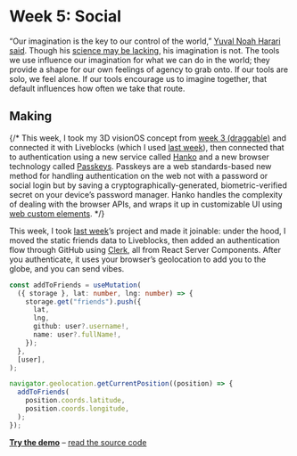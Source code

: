 # Week 5: Social 

“Our imagination is the key to our control of the world,” [Yuval Noah Harari said](https://www.youtube.com/watch?v=b5_W2ecr0r4). Though his [science may be lacking](https://www.currentaffairs.org/2022/07/the-dangerous-populist-science-of-yuval-noah-harari), his imagination is not. The tools we use influence our imagination for what we can do in the world; they provide a shape for our own feelings of agency to grab onto. If our tools are solo, we feel alone. If our tools encourage us to imagine together, that default influences how often we take that route.

## Making

{/* This week, I took my 3D visionOS concept from [week 3 (draggable)](/2024-02-15_shm_week_3_draggable) and connected it with Liveblocks (which I used [last week](/2024-02-21_shm_week_4_shareable)), then connected that to authentication using a new service called [Hanko](https://www.hanko.io) and a new browser technology called [Passkeys](https://www.passkeys.io). Passkeys are a web standards-based new method for handling authentication on the web not with a password or social login but by saving a cryptographically-generated, biometric-verified secret on your device’s password manager. Hanko handles the complexity of dealing with the browser APIs, and wraps it up in customizable UI using [web custom elements](https://developer.mozilla.org/en-US/docs/Web/API/Web_components/Using_custom_elements). */}

This week, I took [last week](/2024-02-21_shm_week_4_shareable)’s project and made it joinable: under the hood, I moved the static friends data to Liveblocks, then added an authentication flow through GitHub using [Clerk](https://clerk.com), all from React Server Components. After you authenticate, it uses your browser’s geolocation to add you to the globe, and you can send vibes.

```typescript
const addToFriends = useMutation(
  ({ storage }, lat: number, lng: number) => {
    storage.get("friends").push({
      lat,
      lng,
      github: user?.username!,
      name: user?.fullName!,
    });
  },
  [user],
);

navigator.geolocation.getCurrentPosition((position) => {
  addToFriends(
    position.coords.latitude,
    position.coords.longitude,
  );
});
```

[**Try the demo**](https://shm.lachlanjc.com/5) – [read the source code](https://github.com/lachlanjc/shared-minds/blob/main/app/5/page.tsx)

